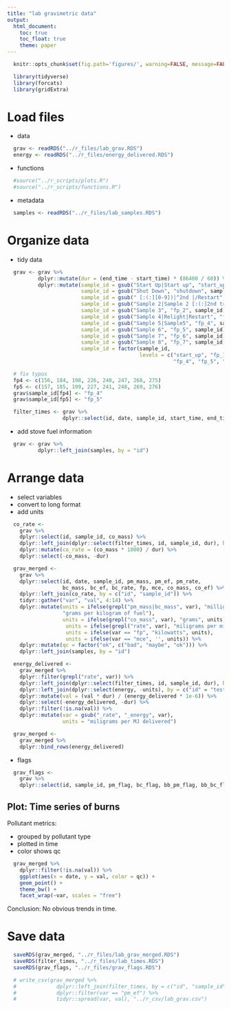 ```yaml
---
title: "lab gravimetric data"
output:
  html_document:
    toc: true
    toc_float: true
    theme: paper
---
```


```r
  knitr::opts_chunk$set(fig.path='figures/', warning=FALSE, message=FALSE, cache=FALSE)
```

```r
  library(tidyverse)
  library(forcats)
  library(gridExtra)
```

# Load files

* data

```r
  grav <- readRDS("../r_files/lab_grav.RDS")
  energy <- readRDS("../r_files/energy_delivered.RDS")
```

* functions

```r
  #source("../r_scripts/plots.R")
  #source("../r_scripts/functions.R")
```

* metadata

```r
  samples <- readRDS("../r_files/lab_samples.RDS")
```

# Organize data

* tidy data

```r
  grav <- grav %>%
          dplyr::mutate(dur = (end_time - start_time) * (86400 / 60)) %>%
          dplyr::mutate(sample_id = gsub("Start Up|Start up", "start_up", sample_id),
                        sample_id = gsub("Shut Down", "shutdown", sample_id),
                        sample_id = gsub(" [:(:][0-9])|^2nd |/Restart", "", sample_id),
                        sample_id = gsub("Sample 2|Sample 2 [:(:]2nd try[:):]", "fp_1", sample_id),
                        sample_id = gsub("Sample 3", "fp_2", sample_id),
                        sample_id = gsub("Sample 4|Relight|Restart", "fp_3", sample_id),
                        sample_id = gsub("Sample 5|Sample5", "fp_4", sample_id),
                        sample_id = gsub("Sample 6", "fp_5", sample_id),
                        sample_id = gsub("Sample 7", "fp_6", sample_id),
                        sample_id = gsub("Sample 8", "fp_7", sample_id),
                        sample_id = factor(sample_id,
                                           levels = c("start_up", "fp_1", "fp_2", "fp_3",
                                                      "fp_4", "fp_5", "fp_6", "fp_7", "shutdown"))) 

  # fix typos
  fp4 <- c(156, 184, 198, 226, 240, 247, 268, 275)
  fp5 <- c(157, 185, 199, 227, 241, 248, 269, 276)
  grav$sample_id[fp4] <- "fp_4" 
  grav$sample_id[fp5] <- "fp_5"
```

```r
  filter_times <- grav %>% 
                  dplyr::select(id, date, sample_id, start_time, end_time, dur)
```


* add stove fuel information 

```r
  grav <- grav %>%
          dplyr::left_join(samples, by = "id")
```

# Arrange data

* select variables
* convert to long format
* add units

```r
  co_rate <-
    grav %>%
    dplyr::select(id, sample_id, co_mass) %>%
    dplyr::left_join(dplyr::select(filter_times, id, sample_id, dur), by = c("id", "sample_id")) %>%
    dplyr::mutate(co_rate = (co_mass * 1000) / dur) %>%
    dplyr::select(-co_mass, -dur)
```

```r
  grav_merged <-
    grav %>% 
    dplyr::select(id, date, sample_id, pm_mass, pm_ef, pm_rate,
                  bc_mass, bc_ef, bc_rate, fp, mce, co_mass, co_ef) %>%
    dplyr::left_join(co_rate, by = c("id", "sample_id")) %>%
    tidyr::gather("var", "val", 4:14) %>%
    dplyr::mutate(units = ifelse(grepl("pm_mass|bc_mass", var), "milligrams",
                  "grams per kilogram of fuel"),
                  units = ifelse(grepl("co_mass", var), "grams", units),
                   units = ifelse(grepl("rate", var), "miligrams per minute", units),
                   units = ifelse(var == "fp", "kilowatts", units),
                   units = ifelse(var == "mce", '', units)) %>%
    dplyr::mutate(qc = factor("ok", c("bad", "maybe", "ok"))) %>%
    dplyr::left_join(samples, by = "id")
```

```r
  energy_delivered <-
    grav_merged %>%
    dplyr::filter(grepl("rate", var)) %>%
    dplyr::left_join(dplyr::select(filter_times, id, sample_id, dur), by = c("id", "sample_id")) %>%
    dplyr::left_join(dplyr::select(energy, -units), by = c("id" = "test_id", "sample_id")) %>%
    dplyr::mutate(val = (val * dur) / (energy_delivered * 1e-6)) %>%
    dplyr::select(-energy_delivered, -dur) %>%
    dplyr::filter(!is.na(val)) %>%
    dplyr::mutate(var = gsub("_rate", "_energy", var),
                  units = "miligrams per MJ delivered")
```

```r
  grav_merged <-
    grav_merged %>%
    dplyr::bind_rows(energy_delivered)
```

* flags

```r
  grav_flags <-
    grav %>%
    dplyr::select(id, sample_id, pm_flag, bc_flag, bb_pm_flag, bb_bc_flag)
```

## Plot: Time series of burns

Pollutant metrics:

* grouped by pollutant type
* plotted in time
* color shows qc

```r
  grav_merged %>%
    dplyr::filter(!is.na(val)) %>%
    ggplot(aes(x = date, y = val, color = qc)) +
    geom_point() +
    theme_bw() +
    facet_wrap(~var, scales = "free")
```

Conclusion: No obvious trends in time.

# Save data

```r
  saveRDS(grav_merged, "../r_files/lab_grav_merged.RDS")
  saveRDS(filter_times, "../r_files/lab_times.RDS")
  saveRDS(grav_flags, "../r_files/grav_flags.RDS")
```

```r
  # write_csv(grav_merged %>%
  #             dplyr::left_join(filter_times, by = c("id", "sample_id")) %>%
  #             dplyr::filter(var == "pm_ef") %>%
  #             tidyr::spread(var, val), "../r_csv/lab_grav.csv")
```


